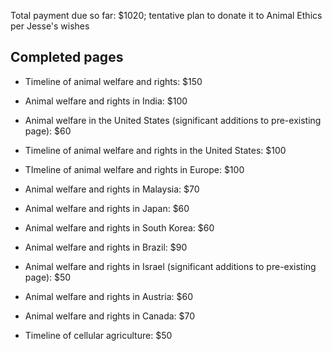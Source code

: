 Total payment due so far: $1020; tentative plan to donate it to Animal Ethics per Jesse's wishes

== Completed pages ==

* Timeline of animal welfare and rights: $150

* Animal welfare and rights in India: $100

* Animal welfare in the United States (significant additions to pre-existing page): $60

* Timeline of animal welfare and rights in the United States: $100

* TImeline of animal welfare and rights in Europe: $100

* Animal welfare and rights in Malaysia: $70

* Animal welfare and rights in Japan: $60

* Animal welfare and rights in South Korea: $60

* Animal welfare and rights in Brazil: $90

* Animal welfare and rights in Israel (significant additions to pre-existing page): $50

* Animal welfare and rights in Austria: $60

* Animal welfare and rights in Canada: $70

* Timeline of cellular agriculture: $50
